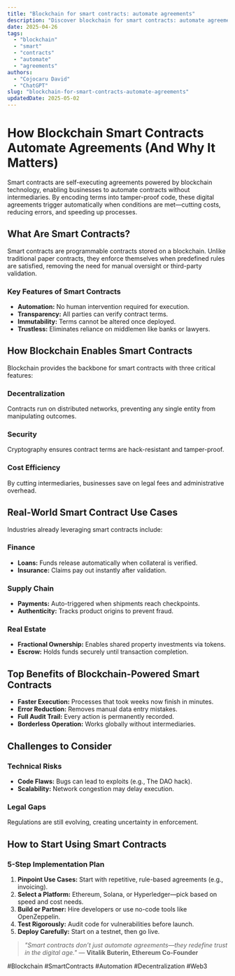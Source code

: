 ```yaml
---
title: "Blockchain for smart contracts: automate agreements"
description: "Discover blockchain for smart contracts: automate agreements with this in-depth guide, providing actionable insights and practical tips to boost your knowledge and results."
date: 2025-04-26
tags:
  - "blockchain"
  - "smart"
  - "contracts"
  - "automate"
  - "agreements"
authors:
  - "Cojocaru David"
  - "ChatGPT"
slug: "blockchain-for-smart-contracts-automate-agreements"
updatedDate: 2025-05-02
---
```


# How Blockchain Smart Contracts Automate Agreements (And Why It Matters)  

Smart contracts are self-executing agreements powered by blockchain technology, enabling businesses to automate contracts without intermediaries. By encoding terms into tamper-proof code, these digital agreements trigger automatically when conditions are met—cutting costs, reducing errors, and speeding up processes.  

## What Are Smart Contracts?  

Smart contracts are programmable contracts stored on a blockchain. Unlike traditional paper contracts, they enforce themselves when predefined rules are satisfied, removing the need for manual oversight or third-party validation.  

### Key Features of Smart Contracts  

- **Automation:** No human intervention required for execution.  
- **Transparency:** All parties can verify contract terms.  
- **Immutability:** Terms cannot be altered once deployed.  
- **Trustless:** Eliminates reliance on middlemen like banks or lawyers.  

## How Blockchain Enables Smart Contracts  

Blockchain provides the backbone for smart contracts with three critical features:  

### Decentralization  
Contracts run on distributed networks, preventing any single entity from manipulating outcomes.  

### Security  
Cryptography ensures contract terms are hack-resistant and tamper-proof.  

### Cost Efficiency  
By cutting intermediaries, businesses save on legal fees and administrative overhead.  

## Real-World Smart Contract Use Cases  

Industries already leveraging smart contracts include:  

### Finance  
- **Loans:** Funds release automatically when collateral is verified.  
- **Insurance:** Claims pay out instantly after validation.  

### Supply Chain  
- **Payments:** Auto-triggered when shipments reach checkpoints.  
- **Authenticity:** Tracks product origins to prevent fraud.  

### Real Estate  
- **Fractional Ownership:** Enables shared property investments via tokens.  
- **Escrow:** Holds funds securely until transaction completion.  

## Top Benefits of Blockchain-Powered Smart Contracts  

- **Faster Execution:** Processes that took weeks now finish in minutes.  
- **Error Reduction:** Removes manual data entry mistakes.  
- **Full Audit Trail:** Every action is permanently recorded.  
- **Borderless Operation:** Works globally without intermediaries.  

## Challenges to Consider  

### Technical Risks  
- **Code Flaws:** Bugs can lead to exploits (e.g., The DAO hack).  
- **Scalability:** Network congestion may delay execution.  

### Legal Gaps  
Regulations are still evolving, creating uncertainty in enforcement.  

## How to Start Using Smart Contracts  

### 5-Step Implementation Plan  

1. **Pinpoint Use Cases:** Start with repetitive, rule-based agreements (e.g., invoicing).  
2. **Select a Platform:** Ethereum, Solana, or Hyperledger—pick based on speed and cost needs.  
3. **Build or Partner:** Hire developers or use no-code tools like OpenZeppelin.  
4. **Test Rigorously:** Audit code for vulnerabilities before launch.  
5. **Deploy Carefully:** Start on a testnet, then go live.  

> *"Smart contracts don’t just automate agreements—they redefine trust in the digital age."* — **Vitalik Buterin, Ethereum Co-Founder**  

#Blockchain #SmartContracts #Automation #Decentralization #Web3